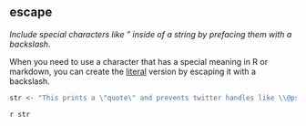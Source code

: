 ## escape

<dfn>Include special characters like " inside of a string by prefacing them with a backslash.</dfn>

When you need to use a character that has a special meaning in R or markdown, you can create the [literal](l.html#literal) version by escaping it with a backslash.

```r
str <- "This prints a \"quote\" and prevents twitter handles like \\@psyteachr from turning into references."
```

`r str`


